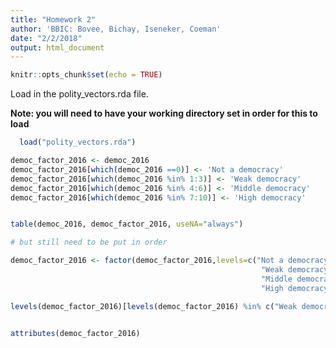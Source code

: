 ```yaml
---
title: "Homework 2"
author: 'BBIC: Bovee, Bichay, Iseneker, Coeman'
date: "2/2/2018"
output: html_document
---
```


```r
knitr::opts_chunk$set(echo = TRUE)
```

Load in the polity_vectors.rda file.

**Note: you will need to have your working directory set in order for this to load**

```r
  load("polity_vectors.rda")
```


```r
democ_factor_2016 <- democ_2016
democ_factor_2016[which(democ_2016 ==0)] <- 'Not a democracy'
democ_factor_2016[which(democ_2016 %in% 1:3)] <- 'Weak democracy'
democ_factor_2016[which(democ_2016 %in% 4:6)] <- 'Middle democracy'
democ_factor_2016[which(democ_2016 %in% 7:10)] <- 'High democracy'


table(democ_2016, democ_factor_2016, useNA="always")

# but still need to be put in order

democ_factor_2016 <- factor(democ_factor_2016,levels=c("Not a democracy", 
                                                        "Weak democracy", 
                                                        "Middle democracy", 
                                                        "High democracy"))

levels(democ_factor_2016)[levels(democ_factor_2016) %in% c("Weak democracy", "Middle democracy")] <- "ambiguous"


attributes(democ_factor_2016)
```